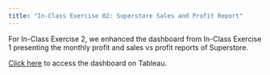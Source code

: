 ```yaml
---
title: "In-Class Exercise 02: Superstore Sales and Profit Report"
---
```


For In-Class Exercise 2, we enhanced the dashboard from In-Class Exercise 1 presenting the monthly profit and sales vs profit reports of Superstore.

[Click here](https://public.tableau.com/app/profile/jia.peng.chua/viz/In-class_Ex02_17377903625070/Dashboard1) to access the dashboard on Tableau.

